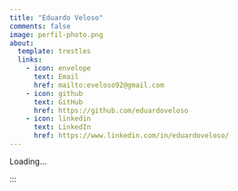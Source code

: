 ```yaml
---
title: "Eduardo Veloso"
comments: false
image: perfil-photo.png
about:
  template: trestles
  links:
    - icon: envelope
      text: Email
      href: mailto:eveloso92@gmail.com
    - icon: github
      text: GitHub
      href: https://github.com/eduardoveloso
    - icon: linkedin
      text: LinkedIn
      href: https://www.linkedin.com/in/eduardoveloso/
---
```


Loading...


:::

